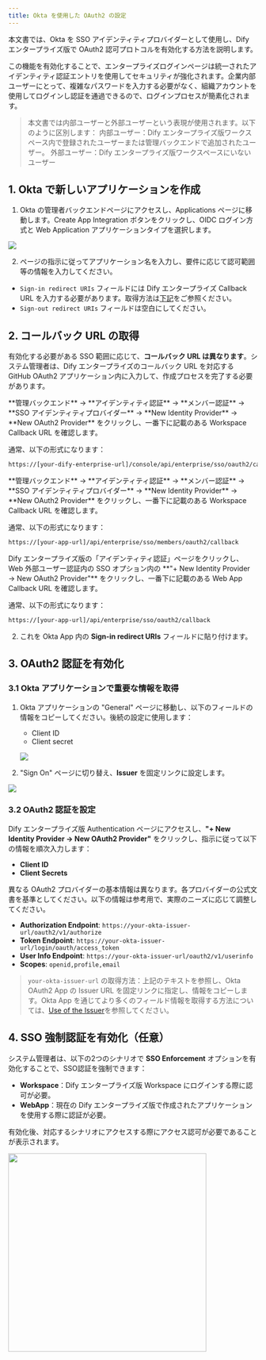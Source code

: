 ```yaml
---
title: Okta を使用した OAuth2 の設定
---
```


本文書では、Okta を SSO アイデンティティプロバイダーとして使用し、Dify エンタープライズ版で OAuth2 認可プロトコルを有効化する方法を説明します。

この機能を有効化することで、エンタープライズログインページは統一されたアイデンティティ認証エントリを使用してセキュリティが強化されます。企業内部ユーザーにとって、複雑なパスワードを入力する必要がなく、組織アカウントを使用してログインし認証を通過できるので、ログインプロセスが簡素化されます。

> 本文書では内部ユーザーと外部ユーザーという表現が使用されます。以下のように区別します：
> 内部ユーザー：Dify エンタープライズ版ワークスペース内で登録されたユーザーまたは管理バックエンドで追加されたユーザー。
> 外部ユーザー：Dify エンタープライズ版ワークスペースにいないユーザー

## 1. Okta で新しいアプリケーションを作成

1. Okta の管理者バックエンドページにアクセスし、Applications ページに移動します。Create App Integration ボタンをクリックし、OIDC ログイン方式と Web Application アプリケーションタイプを選択します。

![](https://assets-docs.dify.ai/2025/02/21c12f61141314a3a942f3423086e5ef.png)

2. ページの指示に従ってアプリケーション名を入力し、要件に応じて認可範囲等の情報を入力してください。

- `Sign-in redirect URIs` フィールドには Dify エンタープライズ Callback URL を入力する必要があります。取得方法は[下記](#2-コールバック-url-の取得)をご参照ください。
- `Sign-out redirect URIs` フィールドは空白にしてください。

## 2. コールバック URL の取得

有効化する必要がある SSO 範囲に応じて、**コールバック URL は異なります**。システム管理者は、Dify エンタープライズのコールバック URL を対応する GitHub OAuth2 アプリケーション内に入力して、作成プロセスを完了する必要があります。

<Tabs>
  <Tab title="Workspace">
   **管理バックエンド** → **アイデンティティ認証** → **メンバー認証** → **SSO アイデンティティプロバイダー** → **New Identity Provider** → **New OAuth2 Provider** をクリックし、一番下に記載のある Workspace Callback URL を確認します。
   
   通常、以下の形式になります：

   ```bash
   https://[your-dify-enterprise-url]/console/api/enterprise/sso/oauth2/callback
   ```
  </Tab>
  <Tab title="WebApp Members（内部ユーザー向け）">
   **管理バックエンド** → **アイデンティティ認証** → **メンバー認証** → **SSO アイデンティティプロバイダー** → **New Identity Provider** → **New OAuth2 Provider** をクリックし、一番下に記載のある Workspace Callback URL を確認します。

   通常、以下の形式になります：

   ```bash
   https://[your-app-url]/api/enterprise/sso/members/oauth2/callback
   ```
  </Tab>
  <Tab title="WebApp External Users（外部ユーザー向け）">
   Dify エンタープライズ版の「アイデンティティ認証」ページをクリックし、Web 外部ユーザー認証内の SSO オプション内の **"+ New Identity Provider → New OAuth2 Provider"** をクリックし、一番下に記載のある Web App Callback URL を確認します。

   通常、以下の形式になります：

   ```bash
   https://[your-app-url]/api/enterprise/sso/oauth2/callback
   ```
  </Tab>
</Tabs>

2. これを Okta App 内の **Sign-in redirect URIs** フィールドに貼り付けます。

## 3. OAuth2 認証を有効化

### 3.1 Okta アプリケーションで重要な情報を取得

1. Okta アプリケーションの "General" ページに移動し、以下のフィールドの情報をコピーしてください。後続の設定に使用します：
   * Client ID
   * Client secret

   ![](/zh-cn/images/okta-oidc-5.png)
   
2. "Sign On" ページに切り替え、**Issuer** を固定リンクに設定します。

  ![](https://assets-docs.dify.ai/2025/02/0cf3c5b1c3b662e48d65827ae3b34ca4.png)

### 3.2 OAuth2 認証を設定

Dify エンタープライズ版 Authentication ページにアクセスし、**"+ New Identity Provider → New OAuth2 Provider"** をクリックし、指示に従って以下の情報を順次入力します：

- **Client ID**
- **Client Secrets**

異なる OAuth2 プロバイダーの基本情報は異なります。各プロバイダーの公式文書を基準としてください。以下の情報は参考用で、実際のニーズに応じて調整してください。

- **Authorization Endpoint**: `https://your-okta-issuer-url/oauth2/v1/authorize`
- **Token Endpoint**: `https://your-okta-issuer-url/login/oauth/access_token`
- **User Info Endpoint**: `https://your-okta-issuer-url/oauth2/v1/userinfo`
- **Scopes**: `openid,profile,email`

> `your-okta-issuer-url` の取得方法：上記のテキストを参照し、Okta OAuth2 App の Issuer URL を固定リンクに指定し、情報をコピーします。Okta App を通じてより多くのフィールド情報を取得する方法については、[Use of the Issuer](https://support.okta.com/help/s/article/What-is-theIssuerlocated-under-the-OpenID-Connect-ID-Token-app-settings-used-for?language=en_US)を参照してください。

## 4. SSO 強制認証を有効化（任意）

システム管理者は、以下の2つのシナリオで **SSO Enforcement** オプションを有効化することで、SSO認証を強制できます：

- **Workspace**：Dify エンタープライズ版 Workspace にログインする際に認可が必要。
- **WebApp**：現在の Dify エンタープライズ版で作成されたアプリケーションを使用する際に認証が必要。

有効化後、対応するシナリオにアクセスする際にアクセス認可が必要であることが表示されます。

<img src="https://assets-docs.dify.ai/2025/02/87bf868d0058723607311265a57888c5.png" width="400" />
